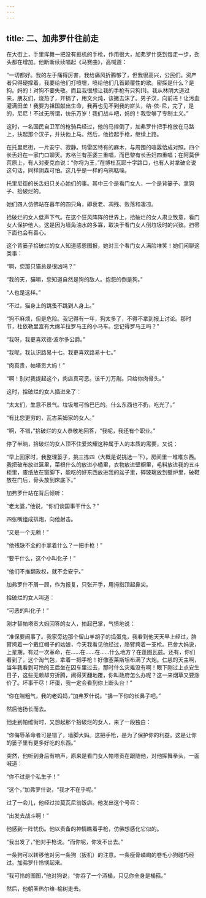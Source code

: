 ```yaml
---
---
---
```

title: 二、加弗罗什往前走
---




在大街上，手里挥舞一把没有扳机的手枪，作用很大，加弗罗什感到每走一步，劲头都在增加。他断断续续唱起《马赛曲》，高喊道：

“一切都好。我的左手痛得厉害，我给痛风折腾够了，但我很高兴，公民们。资产者只得硬撑着，我要给他们打喷嚏，喷给他们几首颠覆性的歌。密探是什么？是狗。妈的！对狗不要失敬。而且我很想让我的手枪有只狗[1]。我从林阴大道过来，朋友们，烧热了，开锅了，用文火炖，该撇去沫了。男子汉，向前进！让污血灌满田垄！我要为祖国献出生命，我再也见不到我的姘头，纳-依-尼，完了，是的，尼尼！不过无所谓，快乐万岁！我们战斗吧，妈的！我受够了专制主义。”

这时，一名国民自卫军的枪骑兵经过，他的马摔倒了，加弗罗什把手枪放在马路上，扶起那个汉子，并扶他上马。然后，他捡起手枪，继续上路。

在托里尼街，一片安宁、寂静。玛雷区特有的麻木，与周围的喧嚣恰成对照。四个长舌妇在一家门口聊天。苏格兰有巫婆三重唱，而巴黎有长舌妇四重唱；在阿莫伊荒原上，有人对麦克白说：“你将为王，”在博杜瓦耶十字路口，也有人对拿破仑说这句话，同样阴森可怕。这几乎是一样的乌鸦聒噪。

托里尼街的长舌妇只关心她们的事。其中三个是看门女人，一个是背篓子、拿钩子、拾破烂的。

她们四人仿佛站在暮年的四只角，即衰老、凋残、败落和凄凉。

拾破烂的女人低声下气。在这个狂风阵阵的世界上，拾破烂的女人肃立致意，看门女人保护他人。这是因为墙角油水的多寡，取决于看门女人倒垃圾时的兴致。扫帚下面也会有善心。

这个背篓子拾破烂的女人知道感恩图报，她对三个看门女人满脸堆笑！她们闲聊这类事：

“啊，您那只猫总是很凶吗？”

“我的天，猫嘛，您知道自然是狗的敌人。抱怨的倒是狗。”

“人也是这样。”

“不过，猫身上的跳蚤不跳到人身上。”

“狗不麻烦，但是危险。我记得有一年，狗太多了，不得不拿到报上讨论。那时节，杜依勒里宫有大绵羊拉罗马王的小马车。您记得罗马王吗？”

“我呀，我更喜欢德·波尔多公爵。”

“我呢，我认识路易十七。我更喜欢路易十七。”

“肉真贵，帕塔贡大妈！”

“啊！别对我提起这个，肉店真可恶。该千刀万剐。只给你肉骨头。”

这时，拾破烂的女人插进来了：

“太太们，生意不景气。垃圾堆可怜巴巴的。什么东西也不扔，吃光了。”

“有比您更穷的，瓦古莱姆家的女人。”

“啊，不错，”拾破烂的女人恭敬地回答，“我呢，我还有个职业。”

停了半晌，拾破烂的女人顶不住爱炫耀这种属于人的本质的需要，又说：

“早上回家时，我整理篓子，挑三拣四（大概是说挑选一下）。房间里一堆堆东西。我把破布放进篮里，菜根什么的放进小桶里，衣物放进壁橱里，毛料放进我的五斗柜里，废纸放在窗脚下，能吃的好东西放进我的盆子里，碎玻璃放到壁炉里，破鞋放在门后，骨头放到床底下。”

加弗罗什站在背后倾听：

“老太婆，”他说，“你们谈国事干什么？”

四张嘴组成排炮，向他射击。

“又是一个无赖！”

“他残缺不全的手拿着什么？一把手枪！”

“要干什么，这个小叫化子！”

“他们不推翻政权，就不会安宁。”

加弗罗什不屑一顾，作为报复，只张开手，用拇指顶起鼻尖。

拾破烂的女人叫道：

“可恶的叫化子！”

刚才替帕塔贡大妈回答的女人，拍起巴掌，气愤地说：

“准保要闹事了。我家旁边那个留山羊胡子的捣蛋鬼，我看到他天天早上经过，胳臂挎着一个戴红帽子的姑娘，今天我看见他经过，胳臂挎着一支枪。巴舍大妈说，上星期，有过一次革命，在……在……在……什么地方？在蓬图瓦兹。还有，你们看到了，这个淘气包，拿着一把手枪！好像塞莱斯坦布满了大炮。仁慈的天主啊，当年我看到可怜的王后坐在囚车里过去，那时什么灾难没有啊！眼下刚过上点安生日子，这些无赖却穷折腾，闹得天翻地覆，你叫政府怎么办呢？这一来烟草又要涨价了。坏事干尽！坏蛋，我一定会看到你上断头台！”

“你在喘粗气，我的老妈妈，”加弗罗什说。“擤一下你的长鼻子吧。”

然后他扬长而去。

他走到帕维街时，又想起那个拾破烂的女人，来了一段独白：

“你侮辱革命者可是错了，墙脚大妈。这把手枪，是为了保护你的利益。这是让你的篓子里有更多好吃的东西。”

突然，他听到身后有响声，原来是看门女人帕塔贡在跟随他，对他挥舞拳头，一面喊道：

“你不过是个私生子！”

“这个，”加弗罗什说，“我才不在乎呢。”

过了一会儿，他经过拉莫瓦尼翁饭店。他发出这个号召：

“出发去战斗啊！”

他感到一阵忧伤。他以责备的神情瞧着手枪，仿佛想感化它似的。

“我出发了，”他对手枪说。“而你呢，你发不出去。”

一条狗可以转移他对另一条狗（扳机）的注意。一条瘦骨嶙峋的卷毛小狗碰巧经过。加弗罗什怜悯起来。

“我可怜的图图，”他对狗说，“你吞了一个酒桶，只见你全身是桶箍。”

然后，他朝圣热尔维-榆树走去。
